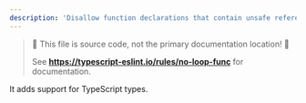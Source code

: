 ---
description: 'Disallow function declarations that contain unsafe references inside loop statements.'
---


> 🛑 This file is source code, not the primary documentation location! 🛑
>
> See **https://typescript-eslint.io/rules/no-loop-func** for documentation.

It adds support for TypeScript types.
